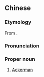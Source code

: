 ==Chinese==
{{zh-forms|gloss=-}}

===Etymology===
From {{etyl|en|zh}} {{m|en|Ackerman}}.

===Pronunciation===
{{zh-pron
|m=Ākèmàn
|cat=pn
}}

===Proper noun===
{{zh-proper noun}}

# [[Ackerman]]

{{zh-cat|English surnames}}